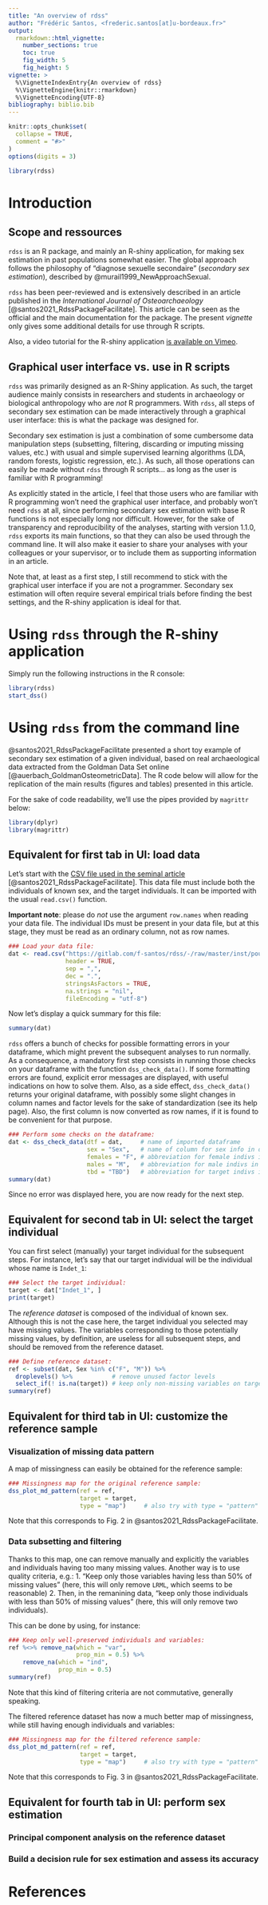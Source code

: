 ```yaml
---
title: "An overview of rdss"
author: "Frédéric Santos, <frederic.santos[at]u-bordeaux.fr>"
output: 
  rmarkdown::html_vignette:
    number_sections: true
    toc: true
    fig_width: 5
    fig_height: 5
vignette: >
  %\VignetteIndexEntry{An overview of rdss}
  %\VignetteEngine{knitr::rmarkdown}
  %\VignetteEncoding{UTF-8}
bibliography: biblio.bib
---
```


```r
knitr::opts_chunk$set(
  collapse = TRUE,
  comment = "#>"
)
options(digits = 3)
```

```r
library(rdss)
```

# Introduction

## Scope and ressources
`rdss` is an R package, and mainly an R-shiny application, for making sex estimation in past populations somewhat easier. The global approach follows the philosophy of "diagnose sexuelle secondaire" (*secondary sex estimation*), described by @murail1999_NewApproachSexual.

`rdss` has been peer-reviewed and is extensively described in an article published in the *International Journal of Osteoarchaeology* [@santos2021_RdssPackageFacilitate]. This article can be seen as the official and the main documentation for the package. The present *vignette* only gives some additional details for use through R scripts.

Also, a video tutorial for the R-shiny application [is available on Vimeo](https://vimeo.com/465373176).

## Graphical user interface vs. use in R scripts

`rdss` was primarily designed as an R-Shiny application. As such, the target audience mainly consists in researchers and students in archaeology or biological anthropology who are *not* R programmers. With `rdss`, all steps of secondary sex estimation can be made interactively through a graphical user interface: this is what the package was designed for. 

Secondary sex estimation is just a combination of some cumbersome data manipulation steps (subsetting, filtering, discarding or imputing missing values, etc.) with usual and simple supervised learning algorithms (LDA, random forests, logistic regression, etc.). As such, all those operations can easily be made without `rdss` through R scripts... as long as the user is familiar with R programming!

As explicitly stated in the article, I feel that those users who are familiar with R programming won't need the graphical user interface, and probably won't need `rdss` at all, since performing secondary sex estimation with base R functions is not especially long nor difficult. However, for the sake of transparency and reproducibility of the analyses, starting with version 1.1.0, `rdss` exports its main functions, so that they can also be used through the command line. It will also make it easier to share your analyses with your colleagues or your supervisor, or to include them as supporting information in an article.

Note that, at least as a first step, I still recommend to stick with the graphical user interface if you are not a programmer. Secondary sex estimation will often require several empirical trials before finding the best settings, and the R-shiny application is ideal for that.

# Using `rdss` through the R-shiny application

Simply run the following instructions in the R console:

```r
library(rdss)
start_dss()
```

# Using `rdss` from the command line

@santos2021_RdssPackageFacilitate presented a short toy example of secondary sex estimation of a given individual, based on real archaeological data extracted from the Goldman Data Set online [@auerbach_GoldmanOsteometricData]. The R code below will allow for the replication of the main results (figures and tables) presented in this article.

For the sake of code readability, we'll use the pipes provided by `magrittr` below:

```r
library(dplyr)
library(magrittr)
```

## Equivalent for first tab in UI: load data

Let's start with the [CSV file used in the seminal article](https://gitlab.com/f-santos/rdss/-/raw/master/inst/poundbury_with_NA_reduced.csv) [@santos2021_RdssPackageFacilitate]. This data file must include both the individuals of known sex, and the target individuals. It can be imported with the usual `read.csv()` function.

**Important note**: please do *not* use the argument `row.names` when reading your data file. The individual IDs must be present in your data file, but at this stage, they must be read as an ordinary column, not as row names.

```r
### Load your data file:
dat <- read.csv("https://gitlab.com/f-santos/rdss/-/raw/master/inst/poundbury_with_NA_reduced.csv",
                header = TRUE,
                sep = ",",
                dec = ".",
                stringsAsFactors = TRUE,
                na.strings = "nil",
                fileEncoding = "utf-8")
```

Now let's display a quick summary for this file:
```r
summary(dat)
```

`rdss` offers a bunch of checks for possible formatting errors in your dataframe, which might prevent the subsequent analyses to run normally. As a consequence, a mandatory first step consists in running those checks on your dataframe with the function `dss_check_data()`. If some formatting errors are found, explicit error messages are displayed, with useful indications on how to solve them. Also, as a side effect, `dss_check_data()` returns your original dataframe, with possibly some slight changes in column names and factor levels for the sake of standardization (see its help page). Also, the first column is now converted as row names, if it is found to be convenient for that purpose.

```r
### Perform some checks on the dataframe:
dat <- dss_check_data(dtf = dat,     # name of imported dataframe
                      sex = "Sex",   # name of column for sex info in dat
                      females = "F", # abbreviation for female indivs in dat
                      males = "M",   # abbreviation for male indivs in dat
                      tbd = "TBD")   # abbreviation for target indivs in dat
summary(dat)
```
Since no error was displayed here, you are now ready for the next step.

## Equivalent for second tab in UI: select the target individual

You can first select (manually) your target individual for the subsequent steps. For instance, let's say that our target individual will be the individual whose name is `Indet_1`:
```r
### Select the target individual:
target <- dat["Indet_1", ]
print(target)
```
The *reference dataset* is composed of the individual of known sex. Although this is not the case here, the target individual you selected may have missing values. The variables corresponding to those potentially missing values, by definition, are useless for all subsequent steps, and should be removed from the reference dataset.
```r
### Define reference dataset:
ref <- subset(dat, Sex %in% c("F", "M")) %>%
  droplevels() %>%           # remove unused factor levels
  select_if(! is.na(target)) # keep only non-missing variables on target indiv
summary(ref)
```

## Equivalent for third tab in UI: customize the reference sample

### Visualization of missing data pattern
A map of missingness can easily be obtained for the reference sample:
```r
### Missingness map for the original reference sample:
dss_plot_md_pattern(ref = ref,
                    target = target,
                    type = "map")     # also try with type = "pattern"
```

Note that this corresponds to Fig. 2 in @santos2021_RdssPackageFacilitate.

### Data subsetting and filtering
Thanks to this map, one can remove manually and explicitly the variables and individuals having too many missing values. Another way is to use quality criteria, e.g.:
1. "Keep only those variables having less than 50% of missing values" (here, this will only remove `LRML`, which seems to be reasonable)
2. Then, in the remanining data, "keep only those individuals with less than 50% of missing values" (here, this will only remove two individuals).

This can be done by using, for instance:
```r
### Keep only well-preserved individuals and variables:
ref %<>% remove_na(which = "var",
                   prop_min = 0.5) %>%
    remove_na(which = "ind",
              prop_min = 0.5)
summary(ref)
```

Note that this kind of filtering criteria are not commutative, generally speaking.

The filtered reference dataset has now a much better map of missingness, while still having enough individuals and variables:
```r
### Missingness map for the filtered reference sample:
dss_plot_md_pattern(ref = ref,
                    target = target,
                    type = "map")     # also try with type = "pattern"
```

Note that this corresponds to Fig. 3 in @santos2021_RdssPackageFacilitate.

## Equivalent for fourth tab in UI: perform sex estimation
### Principal component analysis on the reference dataset
### Build a decision rule for sex estimation and assess its accuracy

# References
